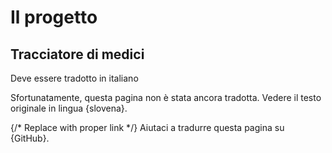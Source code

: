 
# Il progetto

## Tracciatore di medici

Deve essere tradotto in italiano

Sfortunatamente, questa pagina non è stata ancora tradotta. Vedere il testo originale in lingua {<Link href="https://zdravniki.sledilnik.org/sl/about">slovena</Link>}.

{/* Replace with proper link */}
Aiutaci a tradurre questa pagina su {<Link href="https://github.com/sledilnik/zdravniki/blob/master/src/content/it/about.md" target="_blank" >GitHub</Link>}.
